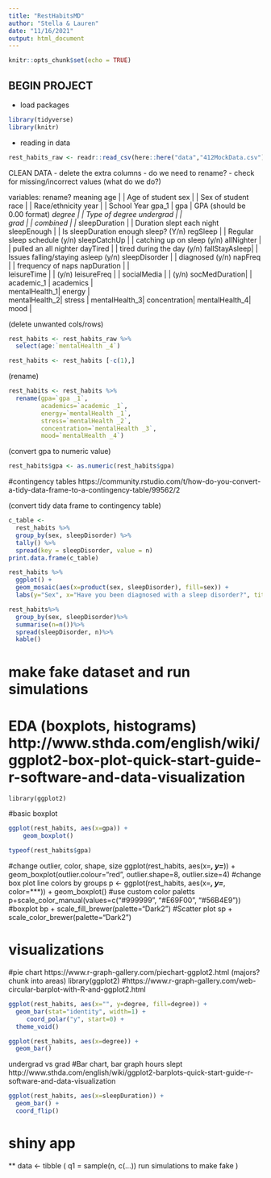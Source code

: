 ```yaml
---
title: "RestHabitsMD"
author: "Stella & Lauren"
date: "11/16/2021"
output: html_document
---
```


```r
knitr::opts_chunk$set(echo = TRUE)
```

## BEGIN PROJECT ##

* load packages

```r
library(tidyverse)
library(knitr)
```


* reading in data

```r
rest_habits_raw <- readr::read_csv(here::here("data","412MockData.csv"))
```

CLEAN DATA
- delete the extra columns
- do we need to rename?
- check for missing/incorrect values (what do we do?)

   variables:       rename?       meaning
    age           |           |   Age of student
    sex           |           |   Sex of student 
    race          |           |   Race/ethnicity
    year          |           |   School Year 
    gpa_1         |   gpa     |   GPA (should be 0.00 format)
    *
    degree        |           |   Type of degree
    undergrad     |           |   
    grad          |           |
    combined      |           |
    *
    sleepDuration |           |   Duration slept each night
    sleepEnough   |           |   Is sleepDuration enough sleep? (Y/n)
    regSleep      |           |   Regular sleep schedule (y/n)
    sleepCatchUp  |           |   catching up on sleep (y/n)
    allNighter    |           |   pulled an all nighter 
    dayTired      |           |   tired during the day (y/n)
    fallStayAsleep|           |   Issues falling/staying asleep (y/n)
    sleepDisorder |           |   diagnosed (y/n)
    napFreq       |           |   frequency of naps
    napDuration   |           |   
    leisureTime   |           |   (y/n)
    leisureFreq   |           |
    socialMedia   |           |   (y/n)
    socMedDuration|           |   
    academic_1    | academics |   
    mentalHealth_1| energy    |   
    mentalHealth_2| stress    | 
    mentalHealth_3| concentration| 
    mentalHealth_4| mood      |
    
(delete unwanted cols/rows)

```r
rest_habits <- rest_habits_raw %>% 
  select(age:`mentalHealth _4`)
```

```r
rest_habits <- rest_habits [-c(1),]
```



(rename)
    
```r
rest_habits <- rest_habits %>% 
  rename(gpa=`gpa _1`,
         academics=`academic _1`,
         energy=`mentalHealth _1`,
         stress=`mentalHealth _2`,
         concentration=`mentalHealth _3`,
         mood=`mentalHealth _4`)
```

(convert gpa to numeric value)
```r
rest_habits$gpa <- as.numeric(rest_habits$gpa)
```


#contingency tables https://community.rstudio.com/t/how-do-you-convert-a-tidy-data-frame-to-a-contingency-table/99562/2

(convert tidy data frame to contingency table)
```r
c_table <-
  rest_habits %>% 
  group_by(sex, sleepDisorder) %>% 
  tally() %>% 
  spread(key = sleepDisorder, value = n)
print.data.frame(c_table)
```
```r
rest_habits %>% 
  ggplot() +
  geom_mosaic(aes(x=product(sex, sleepDisorder), fill=sex)) +
  labs(y="Sex", x="Have you been diagnosed with a sleep disorder?", title="Mosaic Plot")
```

```r
rest_habits%>%
  group_by(sex, sleepDisorder)%>%
  summarise(n=n())%>%
  spread(sleepDisorder, n)%>%
  kable()
```




# make fake dataset and run simulations

# EDA (boxplots, histograms) http://www.sthda.com/english/wiki/ggplot2-box-plot-quick-start-guide-r-software-and-data-visualization

    library(ggplot2)
    
#basic boxplot
```r
ggplot(rest_habits, aes(x=gpa)) + 
    geom_boxplot()
```
```r
typeof(rest_habits$gpa)
```


#change outlier, color, shape, size
    ggplot(rest_habits, aes(x=***, y=***)) +
    geom_boxplot(outlier.colour="red", outlier.shape=8, outlier.size=4)
#change box plot line colors by groups
    p <- ggplot(rest_habits, aes(x=***, y=***, color=***)) +
    geom_boxplot()
#use custom color paletts
    p+scale_color_manual(values=c("#999999", "#E69F00", "#56B4E9"))
#boxplot
    bp + scale_fill_brewer(palette="Dark2")
#Scatter plot
    sp + scale_color_brewer(palette="Dark2")
    
    

# visualizations 
#pie chart https://www.r-graph-gallery.com/piechart-ggplot2.html (majors? chunk into areas)
    library(ggplot2)
#https://www.r-graph-gallery.com/web-circular-barplot-with-R-and-ggplot2.html

    
```r
ggplot(rest_habits, aes(x="", y=degree, fill=degree)) +
  geom_bar(stat="identity", width=1) +
     coord_polar("y", start=0) +
  theme_void()
```
```r
ggplot(rest_habits, aes(x=degree)) + 
  geom_bar()
```

 
 undergrad vs grad
#Bar chart, bar graph hours slept http://www.sthda.com/english/wiki/ggplot2-barplots-quick-start-guide-r-software-and-data-visualization
 
```r
ggplot(rest_habits, aes(x=sleepDuration)) + 
  geom_bar() +
  coord_flip()
```

# shiny app








** data <- tibble (
              q1 = sample(n, c(...)) run simulations to make fake 
)





